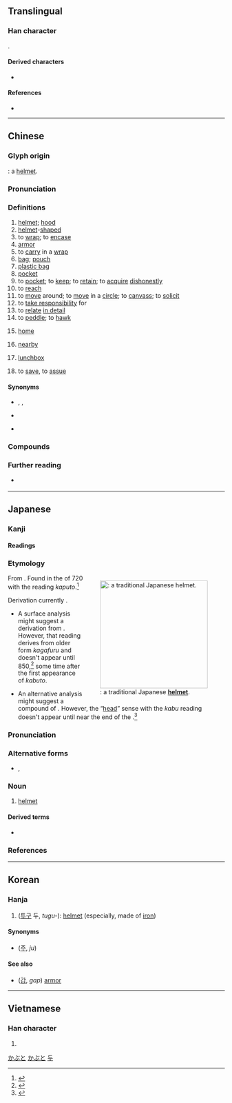 {{character info/new}}
==Translingual==

===Han character===
{{Han char|rn=10|rad=儿|as=09|sn=11|four=77217|canj=HVHU}}.

====Derived characters====
* {{l|mul|[[篼]], [[蔸]], [[㨮]], [[𣘛]], [[𩮷]]}}

====References====
* {{Han ref|kx=0125.200|dkj=01386|dj=0265.270|hdz=10273.160|uh=515C|ud=20828|bh=B0C2|bd=45250}}

----

==Chinese==
{{zh-forms|alt=兠}}

===Glyph origin===
{{Han etym}}
{{Han compound|𠑹|t1=cover|皃|t2=head|ls=ic}}: a [[helmet]].

===Pronunciation===
{{zh-pron
|m=dōu,er=y
|c=dau1
|h=pfs=têu
|md=
|mn=tau/qz,xm,zz:to͘
|mn_note=tau - vernacular; to͘ - literary
|w=
|mc=y
|oc=y
|cat=n,v,a,prep
}}

===Definitions===
{{zh-hanzi}}

# [[helmet]]; [[hood]]
# [[helmet]]-[[shaped]]
# to [[wrap]]; to [[encase]]
# [[armor]]
# to [[carry]] in a [[wrap]]
# [[bag]]; [[pouch]]
# [[plastic bag]]
# [[pocket]]
# to [[pocket]]; to [[keep]]; to [[retain]]; to [[acquire]] [[dishonestly]]
# to [[reach]]
# to [[move]] around; to [[move]] in a [[circle]]; to [[canvass]]; to [[solicit]]
# to [[take responsibility]] for
# to [[relate]] [[in detail]]
# to [[peddle]]; to [[hawk]]
# {{lb|zh|Min Nan}} [[home]]
# {{lb|zh|Min Nan}} [[nearby]]
# {{lb|zh|Cantonese}} [[lunchbox]]
# {{lb|zh|Cantonese}} to [[save]], to [[assue]] 

====Synonyms====
* {{sense|pocket}} {{zh-l|口袋}}, {{zh-l|衣袋}}, {{zh-l|衣兜}}
* {{sense|bag}} {{q|Min Nan}} {{zh-l|袋仔|tē-á}}
* {{sense|to move in a circle}} {{zh-l|繞}}

===Compounds===
{{zh-der|兜捕|兜抄|兜底|兜底兒|兜兜|兜兜褲兒|兜兜嘴兒|兜肚|肚兜|兜風|兜剿|兜攬|兜臉|兜圈子|兜兒|兜售|兜頭|兜頭蓋臉|兜銷|兜子|兜羅|兜胸|圍兜|傴兜|冤兜|兜率天宮|兜膝|兜攬生意|慲兜|兜得轉|兜老底|兜答|兜襠|兜喜神方|兜的|兜搭|帽兜子|兜籠|兜拖|兜翻|兜兜答答|兜率天|兜來兜去|兜紗|兜嘴|兜肚兒|兜鍪|兜率宮|兜轎|暖雲兜|漏兜|阿兜眼|觀音兜|露兜樹|橋兜|兜路|兜口兜面}}

===Further reading===
* {{q|Min Nan pronunciation audio}} {{thcwd|6941}}

----

==Japanese==

===Kanji===
{{ja-kanji|rs=儿09}}

====Readings====
{{ja-readings
|goon=つ, と
|kanon=とう
|kun=かぶと-
}}

===Etymology===
<div style="float:right;">
{{wp|lang=ja}}
{{wp|Kabuto|Kabuto (traditional Japanese helmet)}}
{{wp|Helmet|Helmet (in general)}}
[[File:Antique_Japanese_(samurai)_hari_bachi_kabuto.jpg|thumb|250px|{{m|ja|兜|tr=kabuto}}: a traditional Japanese '''[[helmet]]'''.]]
</div>
{{ja-kanjitab|yomi=k|かぶと}}

From {{inh|ja|ojp|sort=かぶと|-}}.  Found in the ''{{w|Nihon Shoki}}'' of 720 {{CE}} with the reading ''kaputo''.<ref name="KDJ">{{R:Kokugo Dai Jiten}}</ref>

Derivation currently {{unk|ja|sort=かぶと|nocap=1}}.

* A surface analysis might suggest a derivation from {{m|ja|被る|tr=kaburu||to wear something on the head}}.  However, that reading derives from older form ''kagafuru'' and doesn't appear until 850,<ref name="KDJ">{{R:Kokugo Dai Jiten}}</ref> some time after the first appearance of ''kabuto''.

* An alternative analysis might suggest a compound of {{compound|ja|sort=かぶと|頭|tr1=kabu|t1=head|pos1=''[[kun'yomi]]'' and native Japanese term|兜|tr2=to|t2=helmet|pos2=''[[on'yomi]]'' and borrowing from Chinese}}.  However, the “[[head]]” sense with the ''kabu'' reading doesn't appear until near the end of the {{w|Muromachi period}}.<ref name="KDJ">{{R:Kokugo Dai Jiten}}</ref>

===Pronunciation===
{{ja-pron|yomi=k|かぶと|acc=1|acc_ref=DJR,NHK}}

===Alternative forms===
* {{ja-l|冑}}, {{ja-l|甲}}

===Noun===
{{ja-noun|かぶと}}

# [[helmet]]

====Derived terms====
* {{ja-r|兜合わせ|かぶとあわせ|[[frot]]}}

===References===
<references/>

[[Category:ja:Armor|かぶと]]
[[Category:ja:Headwear|かぶと]]

----

==Korean==

===Hanja===
{{ko-hanja|hangeul=두|rv=du|mr=tu}}

# ([[투구]] 두, ''tugu-''): [[helmet]] (especially, made of [[iron]])

====Synonyms====
* {{l|ko|冑}} ([[주]], ''ju'')

====See also====
* {{l|ko|甲}} ([[갑]], ''gap'') [[armor]]

[[Category:Hanja readings|두]]

----

==Vietnamese==

===Han character===
{{vi-hantu|[[đâu]]|rs=儿09}}

# {{rfdef|vi|sort=儿09}}